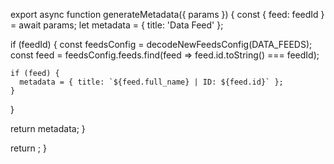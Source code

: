 



export async function generateMetadata({ params }) {
  const { feed: feedId } = await params;
  let metadata = { title: 'Data Feed' };

  if (feedId) {
    const feedsConfig = decodeNewFeedsConfig(DATA_FEEDS);
    const feed = feedsConfig.feeds.find(feed => feed.id.toString() === feedId);

    if (feed) {
      metadata = { title: `${feed.full_name} | ID: ${feed.id}` };
    }
  }

  return metadata;
}

  return <DataFeed params={params} />;
}
